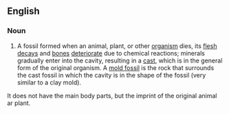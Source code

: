==English==

===Noun===
{{en-noun|head=[[cast]] [[fossil]]}} 

{{wikipedia}}
# A fossil formed when an animal, plant, or other [[organism]] dies, its [[flesh]] [[decay]]s and [[bone]]s [[deteriorate]] due to chemical reactions; minerals gradually enter into the cavity, resulting in a [[cast]], which is in the general form of the original organism. A [[mold fossil]] is the rock that surrounds the cast fossil in which the cavity is in the shape of the fossil (very similar to a clay mold).
It does not have the main body parts, but the imprint of the original animal ar plant.